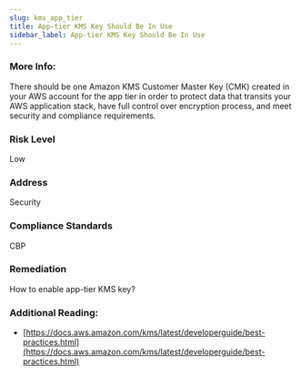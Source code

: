 ```yaml
---
slug: kms_app_tier
title: App-tier KMS Key Should Be In Use
sidebar_label: App-tier KMS Key Should Be In Use
---
```


### More Info:

There should be one Amazon KMS Customer Master Key (CMK) created in your AWS account for the app tier in order to protect data that transits your AWS application stack, have full control over encryption process, and meet security and compliance requirements.

### Risk Level

Low

### Address

Security

### Compliance Standards

CBP

### Remediation

How to enable app-tier KMS key?

### Additional Reading:

- [https://docs.aws.amazon.com/kms/latest/developerguide/best-practices.html](https://docs.aws.amazon.com/kms/latest/developerguide/best-practices.html) 


